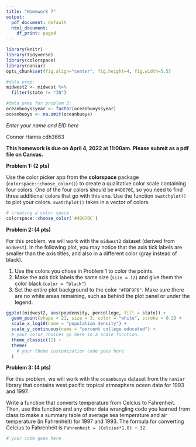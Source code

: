 ```yaml
---
title: "Homework 7"
output:
  pdf_document: default
  html_document:
    df_print: paged
---
```


```r
library(knitr)
library(tidyverse)
library(colorspace)
library(naniar)
opts_chunk$set(fig.align="center", fig.height=4, fig.width=5.5)

#data prep:
midwest2 <- midwest %>%
  filter(state != "IN")

#data prep for problem 3:
oceanbuoys$year <- factor(oceanbuoys$year)
oceanbuoys <- na.omit(oceanbuoys)
```

*Enter your name and EID here*

Connor Hanna
cdh3663

**This homework is due on April 4, 2022 at 11:00am. Please submit as a pdf file on Canvas.**

**Problem 1: (2 pts)** 

Use the color picker app from the **colorspace** package (`colorspace::choose_color()`) to create a qualitative color scale containing four colors. One of the four colors should be `#4D670C`, so you need to find three additional colors that go with this one. Use the function `swatchplot()` to plot your colors. `swatchplot()` takes in a vector of colors. 

```r
# creating a color space
colorspace::choose_color(`#4D670C`)
```


**Problem 2: (4 pts)** 

For this problem, we will work with the `midwest2` dataset (derived from `midwest`). In the following plot, you may notice that the axis tick labels are smaller than the axis titles, and also in a different color (gray instead of black). 

1. Use the colors you chose in Problem 1 to color the points.
2. Make the axis tick labels the same size (`size = 12`) and give them the color black (`color = "black"`)
3. Set the entire plot background to the color `"#FBF9F6"`. Make sure there are no white areas remaining, such as behind the plot panel or under the legend.

```r
ggplot(midwest2, aes(popdensity, percollege, fill = state)) +
  geom_point(shape = 21, size = 3, color = "white", stroke = 0.2) +
  scale_x_log10(name = "population density") +
  scale_y_continuous(name = "percent college educated") +
  # your color choices go here in a scale fucntion. 
  theme_classic(12) +
  theme(
    # your theme customization code goes here
  )
```



**Problem 3: (4 pts)** 

For this problem, we will work with the `oceanbuoys` dataset from the `naniar` library that contains west pacific tropical atmosphere ocean data for 1993 and 1997. 

Write a function that converts temperature from Celcius to Fahrenheit. Then, use this function and any other data wrangling code you learned from class to make a summary table of average sea temperature and air temperature (in Fahrenheit) for 1997 and 1993. The formula for converting Celcius to Fahrenheit is `Fahrenheit = (Celcius*1.8) + 32`. 
```r
# your code goes here
```





